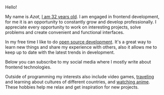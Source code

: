 Hello!

My name is <i itemtype="https://schema.org/Person" itemprop="name" itemscope>Azat</i>, [I am 32 years old](./timeline). I am engaged in frontend development, for me it is an opportunity to constantly grow and develop professionally. I appreciate every opportunity to work on interesting projects, solve problems and create convenient and functional interfaces.

In my free time I like to do [open source development](./projects). It's a great way to learn new things and share my experience with others, also it allows me to keep up to date with the latest trends in development.

Below you can subscribe to my social media where I mostly write about frontend technologies.

Outside of programming my interests also include video games, [traveling](./travel-map) and learning about cultures of different countries, and [watching anime](./anime). These hobbies help me relax and get inspiration for new projects.
